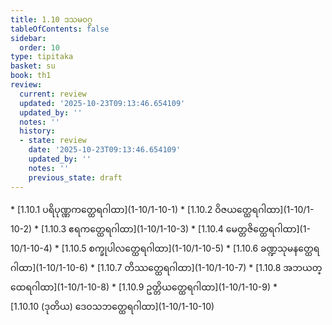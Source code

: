 ```yaml
---
title: 1.10 ဒသမဝဂ္ဂ
tableOfContents: false
sidebar:
  order: 10
type: tipitaka
basket: su
book: th1
review:
  current: review
  updated: '2025-10-23T09:13:46.654109'
  updated_by: ''
  notes: ''
  history:
  - state: review
    date: '2025-10-23T09:13:46.654109'
    updated_by: ''
    notes: ''
    previous_state: draft
---
```



<ReviewStatus review={frontmatter.review} showDetails={true} />

<HypothesisAnnotation frontmatter={frontmatter} />

<DynamicBreadcrumb />



<TableOfContents book="th1" section="1.10">
* [1.10.1 ပရိပုဏ္ဏကတ္ထေရဂါထာ](1-10/1-10-1)
* [1.10.2 ဝိဇယတ္ထေရဂါထာ](1-10/1-10-2)
* [1.10.3 ဧရကတ္ထေရဂါထာ](1-10/1-10-3)
* [1.10.4 မေတ္တဇိတ္ထေရဂါထာ](1-10/1-10-4)
* [1.10.5 စက္ခုပါလတ္ထေရဂါထာ](1-10/1-10-5)
* [1.10.6 ခဏ္ဍသုမနတ္ထေရဂါထာ](1-10/1-10-6)
* [1.10.7 တိဿတ္ထေရဂါထာ](1-10/1-10-7)
* [1.10.8 အဘယတ္ထေရဂါထာ](1-10/1-10-8)
* [1.10.9 ဥတ္တိယတ္ထေရဂါထာ](1-10/1-10-9)
* [1.10.10 (ဒုတိယ) ဒေဝသဘတ္ထေရဂါထာ](1-10/1-10-10)
</TableOfContents>